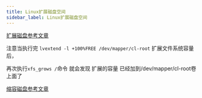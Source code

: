 ```yaml
---
title: Linux扩展磁盘空间
sidebar_label: Linux扩展磁盘空间
---
```


[扩展磁盘参考文章][extend centos 8 disk]

[extend centos 8 disk]: https://blog.csdn.net/qq_43743460/article/details/104463116

注意当执行完 `lvextend -l +100%FREE /dev/mapper/cl-root`    扩展文件系统容量后，

再次执行`xfs_grows /`命令 就会发现 扩展的容量 已经加到/dev/mapper/cl-root卷上面了


[缩容磁盘参考文章][shrink centos 8 disk]

[shrink centos 8 disk]: https://www.snad.cz/en/2020/06/16/shrink-centos-8-1-xfs-disk-in-vm/


<TailProtocal />
